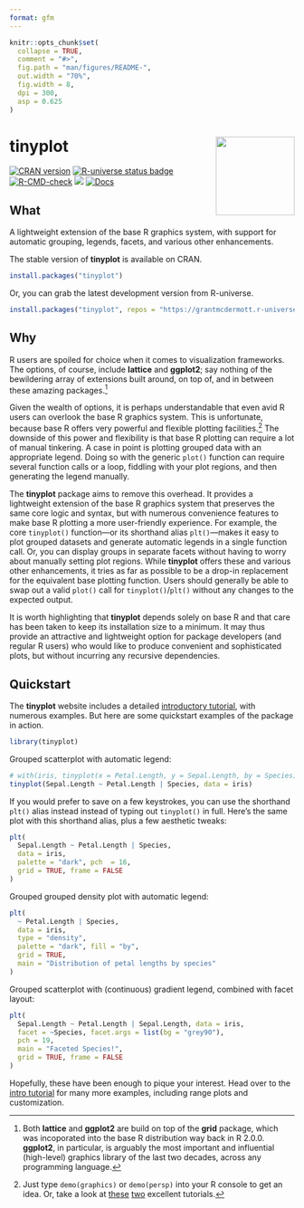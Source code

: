 ```yaml
---
format: gfm
---
```


```r
knitr::opts_chunk$set(
  collapse = TRUE,
  comment = "#>",
  fig.path = "man/figures/README-",
  out.width = "70%",
  fig.width = 8,
  dpi = 300,
  asp = 0.625
)
```

# tinyplot <img src="man/figures/logo.png" align="right" height="139" alt="" />

<!-- badges: start -->
[![CRAN version](https://www.r-pkg.org/badges/version/tinyplot)](https://CRAN.R-project.org/package=tinyplot)
<a href="https://grantmcdermott.r-universe.dev"><img src="https://grantmcdermott.r-universe.dev/badges/tinyplot" class="img-fluid" alt="R-universe status badge"></a>
[![R-CMD-check](https://github.com/grantmcdermott/tinyplot/actions/workflows/R-CMD-check.yaml/badge.svg)](https://github.com/grantmcdermott/tinyplot/actions/workflows/R-CMD-check.yaml)
<a href = "https://github.com/grantmcdermott/tinyplot/blob/main/LICENSE.md" target = "_blank"><img src="https://img.shields.io/badge/license-Apache2.0-blue"></a>
[![Docs](https://img.shields.io/badge/docs-homepage-blue.svg)](https://grantmcdermott.com/tinyplot/index.html)
<!-- badges: end -->

## What

A lightweight extension of the base R graphics system, with support for
automatic grouping, legends, facets, and various other enhancements.

The stable version of **tinyplot** is available on CRAN.

``` r
install.packages("tinyplot")
```

Or, you can grab the latest development version from R-universe.

``` r
install.packages("tinyplot", repos = "https://grantmcdermott.r-universe.dev")
```

## Why

R users are spoiled for choice when it comes to visualization frameworks. The
options, of course, include **lattice** and **ggplot2**; say nothing of the
bewildering array of extensions built around, on top of, and in between these
amazing packages.^[Both **lattice** and **ggplot2** are build on top of the
**grid** package, which was incoporated into the base R distribution way back in
R 2.0.0.  **ggplot2**, in particular, is arguably the most important and
influential (high-level) graphics library of the last two decades, across any
programming language.]

Given the wealth of options, it is perhaps understandable that even avid R users
can overlook the base R graphics system. This is unfortunate, because base R
offers very powerful and flexible plotting facilities.^[Just type
`demo(graphics)` or `demo(persp)` into your R console to get an idea. Or, take a
look at
[these](https://github.com/karoliskoncevicius/r_notes/blob/main/baseplotting.md)
[two](https://quizzical-engelbart-d15a44.netlify.app/2021-2022_m2-data-2_visu-2_practice#1)
excellent tutorials.]
The downside of this power and flexibility is that base R plotting can require a
lot of manual tinkering. A case in point is plotting grouped data with an
appropriate legend.  Doing so with the generic `plot()` function can require
several function calls or a loop, fiddling with your plot regions, and then
generating the legend manually.

The **tinyplot** package aims to remove this overhead. It provides a lightweight
extension of the base R graphics system that preserves the same core logic and
syntax, but with numerous convenience features to make base R plotting a more
user-friendly experience. For example, the core `tinyplot()` function---or its
shorthand alias `plt()`---makes it easy to plot grouped datasets and generate
automatic legends in a single function call. Or, you can display groups in
separate facets without having to worry about manually setting plot regions.
While **tinyplot** offers these and various other enhancements, it tries as far
as possible to be a drop-in replacement for the equivalent base plotting
function. Users should generally be able to swap out a valid `plot()` call for
`tinyplot()`/`plt()` without any changes to the expected output.

It is worth highlighting that **tinyplot** depends solely on base R and that
care has been taken to keep its installation size to a minimum. It may thus
provide an attractive and lightweight option for package developers (and
regular R users) who would like to produce convenient and sophisticated plots,
but without incurring any recursive dependencies.

## Quickstart

The **tinyplot** website includes a detailed
[introductory tutorial](https://grantmcdermott.com/tinyplot/vignettes/intro_tutorial.html),
with numerous examples. But here are some quickstart examples of the package in
action.

```r
library(tinyplot)
```

Grouped scatterplot with automatic legend:

```r
# with(iris, tinyplot(x = Petal.Length, y = Sepal.Length, by = Species)) # atomic
tinyplot(Sepal.Length ~ Petal.Length | Species, data = iris)             # formula
```

If you would prefer to save on a few keystrokes, you can use the shorthand
`plt()` alias instead instead of typing out `tinyplot()` in full. Here's the
same plot with this shorthand alias, plus a few aesthetic tweaks:

```r
plt(
  Sepal.Length ~ Petal.Length | Species, 
  data = iris,
  palette = "dark", pch  = 16,
  grid = TRUE, frame = FALSE
)
```

Grouped grouped density plot with automatic legend:

```r
plt(
  ~ Petal.Length | Species,
  data = iris,
  type = "density",
  palette = "dark", fill = "by",
  grid = TRUE,
  main = "Distribution of petal lengths by species"
)
```

Grouped scatterplot with (continuous) gradient legend, combined with facet
layout:

```r
plt(
  Sepal.Length ~ Petal.Length | Sepal.Length, data = iris,
  facet = ~Species, facet.args = list(bg = "grey90"),
  pch = 19,
  main = "Faceted Species!",
  grid = TRUE, frame = FALSE
)
```

Hopefully, these have been enough to pique your interest. Head over to the
[intro tutorial](https://grantmcdermott.com/tinyplot/vignettes/intro_tutorial.html)
for many more examples, including range plots and customization.
